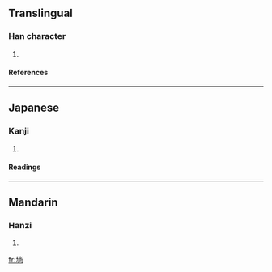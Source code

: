 ==Translingual==
===Han character===
{{Han char|rn=32|rad=土|as=08|sn=11|four=|canj=土火月口 (GFBR)}}
# {{defn|Han}}
====References====
{{Han ref|kx=0230.360|dkj=05176|hdz=10452.130|uh=57EB|ud=22507}}
----
==Japanese==
===Kanji===
{{ja-kanji|grade=|rs=土08}}
# {{defn|Japanese}} 
====Readings====
{{ja-readings|on=[[しょう]] (shō), [[ちゅう]] (chū)|kun=}}
----
==Mandarin==
===Hanzi===
{{cmn-hanzi|pin=[[chǒng]] ([[chong3]])|wg=ch'ung<sup>3</sup>}}
# {{defn|Mandarin}}

[[fr:埫]]